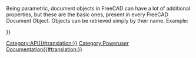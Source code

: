 <languages/>
<translate>
<!--T:5-->
{{VeryImportantMessage|(October 2019) Do not edit this page. The information is incomplete and outdated. For the latest API, see the [https://freecad.org/api autogenerated API documentation], or generate the documentation yourself, see [[Source documentation|Source documentation]].}}

<!--T:1-->
Being parametric, document objects in FreeCAD can have a lot of additional properties, but these are the basic ones, present in every FreeCAD Document Object. Objects can be retrieved simply by their name. Example:
</translate>
{{Code|code=
myObj = FreeCAD.ActiveDocument.myObjectName
print myObj.PropertiesList
}}
<translate>

<!--T:3-->
{{APIProperty|Content|An XML representation of the properties of an object.}}
{{APIProperty|Label|Gets/sets the objects label. The string can be unicode.}}
{{APIProperty|Name|The unique name of an object.}}
{{APIProperty|Placement|Gets/sets the Placement of an object. A placement defines an orientation (rotation) and a position (base) in 3D space. It is used when no scaling or other distortion is needed.}}
{{APIProperty|PropertiesList|A list of the properties of an object}}
{{APIProperty|State|The FreeCAD state of an object (ie. if it needs to be recomputed)}}
{{APIProperty|Type|A string describing the type of an object}}
{{APIProperty|ViewObject|The associated View Provider (FreeCADGUI object) of an object}}
{{APIFunction|getAllDerivedFrom| | |All descendants of this object}}
{{APIFunction|getDocumentationOfProperty| | |The documentation string of the property of this class.}}
{{APIFunction|getGroupOfProperty| | |The name of the group which the property belongs to in this class. The properties are sorted in different named groups for convenience.}}
{{APIFunction|getPropertyByName| | |The value of a named property.}}
{{APIFunction|getTypeOfProperty| | |The type of a named property. This can be (Hidden,ReadOnly,Output) or any combination.}}
{{APIFunction|isDerivedFrom| | |True if given type is a father}}
{{APIFunction|purgeTouched| |Marks the object as unchanged| }}
{{APIFunction|touch| |Marks the object as changed (touched)| }}

</translate>
{{Userdocnavi{{#translation:}}}}
[[Category:API{{#translation:}}]]
[[Category:Poweruser Documentation{{#translation:}}]]
{{clear}}
